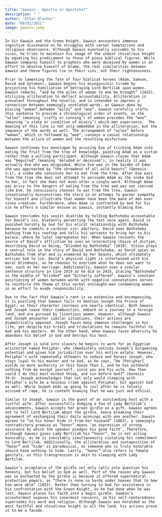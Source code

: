 ```yaml
---
title: "Gawain - Apostle or Apostate?"
description: " "
author: "Ethan Blacher"
date: "09/01/2021"
image: gawain.jpeg
---
```


```         
In Sir Gawain and the Green Knight, Gawain encounters immense cognitive dissonance as he struggles with carnal temptations and religious observance. Although Gawain eventually succumbs to his vices, he tries to maintain his image of the utmost chivalrous knight by equating his predicament to those of pious biblical figures. While Gawain compares himself to prophets who were deceived by women in an effort to absolve himself of blame, the real similarities between Gawain and these figures lie in their sins, not their righteousness.

Prior to lamenting the fate of four biblical heroes (Adam, Samson, David and Solomon), Gawain begins his misogynistic tirade by projecting his humiliation of betraying Lord Bertilak upon women. Gawain remarks, “and by the wiles of woman to woe be brought” (2415), utilizing alliteration to deflect accountability. Alliteration is prevalent throughout the novella, and is intended to impress a connection between seemingly unrelated words, as Gawain does by placing “woman” between “wiles” and "woe”. Gawain carefully crafts this sentence to provide a chronological order of events, as the “wiles” (meaning 'crafty or cunning’) of women precedes the “woe” (meaning ‘a state or condition of misery’) which men experience.  The meaning of this line is not only embedded in the alliteration, but the sequence of the words as well. The arrangement of “wiles” before “woman”, which is followed by “woe”, conveys a causal relationship between the allure of women and the resulting misfortune.

Gawain continues his monologue by accusing Eve of tricking Adam into eating the fruit from the tree of knowledge, painting Adam as a victim rather than a willing participant. Although Gawain claims that Adam was “beguiled” (meaning ‘deluded or deceived’), in reality it was actually Eve who was misguided. While Eve was in the Garden of Eden she was approached by “the shrewdest of all wild beasts” (Genesis 3:1), a snake who convinces her to eat from the tree. After Eve eats from the tree she does not attempt to persuade Adam as the snake did to her, in fact she does not even utter a single word. Although Adam was privy to the dangers of eating from the tree and was not coerced like Eve, he consciously chooses to eat from the tree. Gawain intentionally misconstrues the story in an attempt to garner sympathy for himself and illustrate that women have been the bane of men ever since creation. Furthermore, when Adam is confronted by God for his sin he offers a similar excuse as Gawain, instantly blaming Eve.  

Gawain concludes his sexist diatribe by holding Bathsheba accountable for David’s sin, blatantly perverting the text once again. David is punished harshly by God for his elicit relationship with Bathsheba because he commits a cardinal sin: adultery. David sees Bathsheba bathing from his rooftop and tells his servants to bring her to his palace, where he later impregnates her. When Gawain recounts the source of David’s affliction he uses an interesting choice of diction, describing David as being, “blinded by Bathsheba” (2419). Vision plays a central role in the story of David and Bathsheba, as David spies on Bathsheba from afar and is enamored by her beauty, which ultimately entices him to sin. David’s physical sight is intertwined with his moral blindness, as he chooses to overlook what he does not want to see, such as her marriage. Additionally, Gawain uses a similar sentence structure in line 2419 as he did in 2415, placing “Bathsheba” in the middle of “blinded” and “bitterly suffered”. Gawain’s constant positioning of women between words with negative connotations serves to reinforce the theme of this verbal onslaught—men condemning women in an effort to evade responsibility.

Due to the fact that Gawain’s rant is so extensive and encompassing, it is puzzling that Gawain fails to mention Joseph the Prince of Egypt, as their character journeys are nearly identical. Both Gawain and Joseph leave their communities, embark on a journey in a foreign land, and are pursued by licentious women. However, although Gawain and Joseph encounter similar situations, their actions are diametrically opposed. Joseph faces many immense challenges in his life, yet despite his trials and tribulations he remains faithful to God and his masters. On the other hand, when Gawain faces adversity he abandons his belief in God and betrays his host.

After Joseph is sold into slavery he begins to work for an Egyptian aristocrat named Potiphar, who immediately notices Joseph’s burgeoning potential and gives him jurisdiction over his entire estate. However, Potiphar’s wife repeatedly attempts to seduce and harass Joseph, who stays loyal to his master and to God, as he says, “He [Potiphar] wields no more authority in this house than I, and he has withheld nothing from me except yourself, since you are his wife. How then could I do this most wicked thing, and sin before God?” (Genesis 39:9). Joseph acknowledges that not only would sleeping with Potiphar’s wife be a heinous crime against Potiphar, but against God as well. While Jospeh ends up going to jail after he is falsely accused of rape, he is content knowing that he was just and ethical.  

Similar to Joseph, Gawain is the guest of an outstanding host with a lustful wife. After successfully dodging a few of Lady Bertilak’s advancements, Gawain accepts her green girdle as a gift. Gawain agrees not to tell Lord Bertilak about the girdle, hence breaking their agreement of exchanging their daily winnings with one another. Gawain agrees to “on his honor hide it from her husband” (1863), a seemingly contradictory promise as “honor” means ‘an expression of strong assurance by which the speaker pledges his good faith’. Therefore, although Gawain gives Lady Bertilak his “honor”, he is not acting honorably, as he is inevitably simultaneously violating his commitment to Lord Bertilak. Additionally, the alliteration and juxtaposition of “honor” and “hide" is paradoxical, as someone who is truly honorable should have nothing to hide. Lastly, “honor” also refers to female genitals, as this transgression is akin to sleeping with Lady Bertilak.

Gawain’s acceptance of the girdle not only calls into question his honesty, but his belief in God as well. Part of the reason why Gawain was so enchanted by the girdle is because it offered supernatural protection powers, as “there is none so hardy under heaven that to hew him were able” (1853). Rather than turning to God for assistance in his confrontation with the Green Knight, as he had done when he was lost, Gawain places his faith into a magic girdle. Gawain’s accouterment exposes his innermost concerns, as his self-centeredness supersedes his word and religion. Although Gawain was heralded as the most faithful and chivalrous knight in all the land, his actions prove it to be a facade.
```
